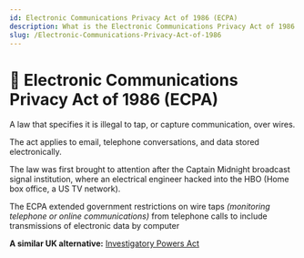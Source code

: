 ```yaml
---
id: Electronic Communications Privacy Act of 1986 (ECPA)
description: What is the Electronic Communications Privacy Act of 1986 (ECPA)
slug: /Electronic-Communications-Privacy-Act-of-1986
---
```


# 📱 Electronic Communications Privacy Act of 1986 (ECPA)


A law that specifies it is illegal to tap, or capture communication, over wires.

The act applies to email, telephone conversations, and data stored electronically.


The law was first brought to attention after the Captain Midnight broadcast signal institution, where an electrical engineer hacked into the HBO (Home box office,
a US TV network).

The ECPA extended government restrictions on wire taps *(monitoring telephone or online communications)* from telephone calls to include transmissions of electronic data by computer


**A similar UK alternative:** [Investigatory Powers Act](./Investigatory-Powers-Act-2016)